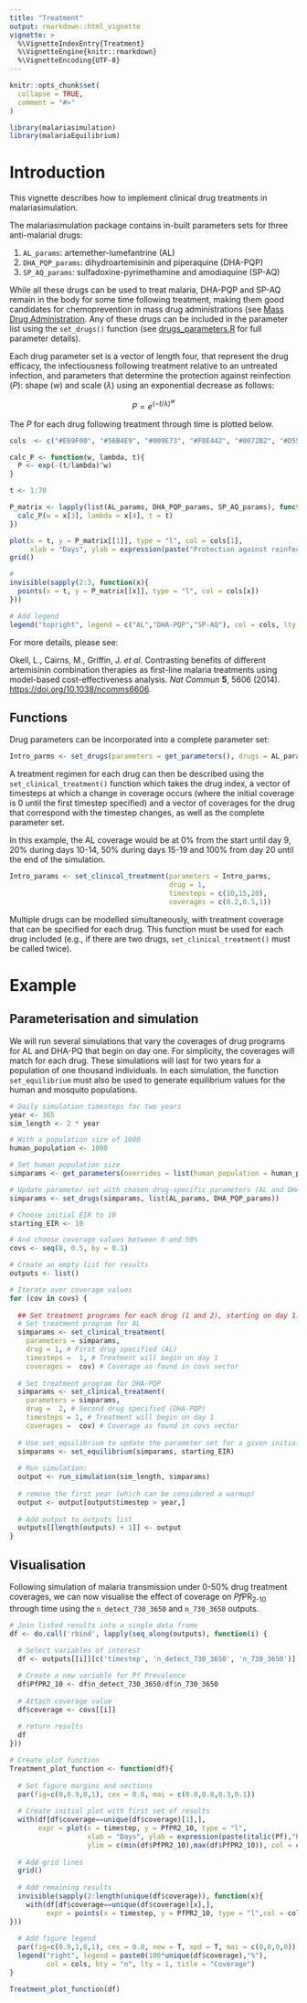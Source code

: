 ```yaml
---
title: "Treatment"
output: rmarkdown::html_vignette
vignette: >
  %\VignetteIndexEntry{Treatment}
  %\VignetteEngine{knitr::rmarkdown}
  %\VignetteEncoding{UTF-8}
---
```


```r
knitr::opts_chunk$set(
  collapse = TRUE,
  comment = "#>"
)
```

```r
library(malariasimulation)
library(malariaEquilibrium)
```

# Introduction

This vignette describes how to implement clinical drug treatments in malariasimulation.

The malariasimulation package contains in-built parameters sets for three anti-malarial drugs:

1.  `AL_params`: artemether-lumefantrine (AL)
2.  `DHA_PQP_params`: dihydroartemisinin and piperaquine (DHA-PQP)
3.  `SP_AQ_params`: sulfadoxine-pyrimethamine and amodiaquine (SP-AQ)

While all these drugs can be used to treat malaria, DHA-PQP and SP-AQ remain in the body for some time following treatment, making them good candidates for chemoprevention in mass drug administrations (see [Mass Drug Administration](https://mrc-ide.github.io/malariasimulation/articles/MDA.html). Any of these drugs can be included in the parameter list using the `set_drugs()` function (see [drugs_parameters.R](https://github.com/mrc-ide/malariasimulation/blob/master/R/drug_parameters.R) for full parameter details).

Each drug parameter set is a vector of length four, that represent the drug efficacy, the infectiousness following treatment relative to an untreated infection, and parameters that determine the protection against reinfection ($P$): shape ($w$) and scale ($\lambda$) using an exponential decrease as follows:

$$P = e^{{(-t/\lambda)}^w}$$

The $P$ for each drug following treatment through time is plotted below.

```r
cols  <- c("#E69F00", "#56B4E9", "#009E73", "#F0E442", "#0072B2", "#D55E00", "#CC79A7")

calc_P <- function(w, lambda, t){
  P <- exp(-(t/lambda)^w)
}

t <- 1:70

P_matrix <- lapply(list(AL_params, DHA_PQP_params, SP_AQ_params), function(x){
  calc_P(w = x[3], lambda = x[4], t = t)
})

plot(x = t, y = P_matrix[[1]], type = "l", col = cols[1],
     xlab = "Days", ylab = expression(paste("Protection against reinfection (",italic(P),")")))
grid()

# 
invisible(sapply(2:3, function(x){
  points(x = t, y = P_matrix[[x]], type = "l", col = cols[x])
}))

# Add legend
legend("topright", legend = c("AL","DHA-PQP","SP-AQ"), col = cols, lty = 1)

```

For more details, please see:

Okell, L., Cairns, M., Griffin, J. *et al.* Contrasting benefits of different artemisinin combination therapies as first-line malaria treatments using model-based cost-effectiveness analysis. *Nat Commun* **5**, 5606 (2014). <https://doi.org/10.1038/ncomms6606>.


## Functions

Drug parameters can be incorporated into a complete parameter set:

```r
Intro_parms <- set_drugs(parameters = get_parameters(), drugs = AL_params)
```

A treatment regimen for each drug can then be described using the `set_clinical_treatment()` function which takes the drug index, a vector of timesteps at which a change in coverage occurs (where the initial coverage is 0 until the first timestep specified) and a vector of coverages for the drug that correspond with the timestep changes, as well as the complete parameter set.

In this example, the AL coverage would be at 0% from the start until day 9, 20% during days 10-14, 50% during days 15-19 and 100% from day 20 until the end of the simulation.

```r
Intro_params <- set_clinical_treatment(parameters = Intro_parms,
                                       drug = 1,
                                       timesteps = c(10,15,20),
                                       coverages = c(0.2,0.5,1))
```

Multiple drugs can be modelled simultaneously, with treatment coverage that can be specified for each drug. This function must be used for each drug included (e.g., if there are two drugs, `set_clinical_treatment()` must be called twice).


# Example

## Parameterisation and simulation

We will run several simulations that vary the coverages of drug programs for AL and DHA-PQ that begin on day one. For simplicity, the coverages will match for each drug. These simulations will last for two years for a population of one thousand individuals. In each simulation, the function `set_equilibrium` must also be used to generate equilibrium values for the human and mosquito populations.

```r
# Daily simulation timesteps for two years
year <- 365
sim_length <- 2 * year

# With a population size of 1000
human_population <- 1000

# Set human population size
simparams <- get_parameters(overrides = list(human_population = human_population))

# Update parameter set with chosen drug-specific parameters (AL and DHA/PQP)
simparams <- set_drugs(simparams, list(AL_params, DHA_PQP_params))

# Choose initial EIR to 10
starting_EIR <- 10 

# And choose coverage values between 0 and 50%
covs <- seq(0, 0.5, by = 0.1) 

# Create an empty list for results
outputs <- list() 

# Iterate over coverage values
for (cov in covs) {
  
  ## Set treatment programs for each drug (1 and 2), starting on day 1: 
  # Set treatment program for AL
  simparams <- set_clinical_treatment(
    parameters = simparams,
    drug = 1, # First drug specified (AL)
    timesteps =  1, # Treatment will begin on day 1
    coverages =  cov) # Coverage as found in covs vector 
  
  # Set treatment program for DHA-PQP
  simparams <- set_clinical_treatment(
    parameters = simparams, 
    drug =  2, # Second drug specified (DHA-PQP)
    timesteps = 1, # Treatment will begin on day 1
    coverages =  cov) # Coverage as found in covs vector
  
  # Use set_equilibrium to update the parameter set for a given initial EIR
  simparams <- set_equilibrium(simparams, starting_EIR) 
  
  # Run simulation:
  output <- run_simulation(sim_length, simparams)
  
  # remove the first year (which can be considered a warmup)
  output <- output[output$timestep > year,]
  
  # Add output to outputs list
  outputs[[length(outputs) + 1]] <- output 
}
```

## Visualisation

Following simulation of malaria transmission under 0-50% drug treatment coverages, we can now visualise the effect of coverage on *Pf*PR~2-10~ through time using the `n_detect_730_3650` and `n_730_3650` outputs.

```r
# Join listed results into a single data frame
df <- do.call('rbind', lapply(seq_along(outputs), function(i) {
  
  # Select variables of interest
  df <- outputs[[i]][c('timestep', 'n_detect_730_3650', 'n_730_3650')]

  # Create a new variable for Pf Prevalence
  df$PfPR2_10 <- df$n_detect_730_3650/df$n_730_3650
  
  # Attach coverage value
  df$coverage <- covs[[i]] 
  
  # return results
  df
}))

# Create plot function 
Treatment_plot_function <- function(df){
  
  # Set figure margins and sections
  par(fig=c(0,0.9,0,1), cex = 0.8, mai = c(0.8,0.8,0.3,0.1))
  
  # Create initial plot with first set of results
  with(df[df$coverage==unique(df$coverage)[1],],
       expr = plot(x = timestep, y = PfPR2_10, type = "l",
                   xlab = "Days", ylab = expression(paste(italic(Pf),"PR"[2-10])),
                   ylim = c(min(df$PfPR2_10),max(df$PfPR2_10)), col = cols[1]))
  
  # Add grid lines
  grid()
  
  # Add remaining results
  invisible(sapply(2:length(unique(df$coverage)), function(x){
    with(df[df$coverage==unique(df$coverage)[x],],
         expr = points(x = timestep, y = PfPR2_10, type = "l",col = cols[x]))
}))
  
  # Add figure legend
  par(fig=c(0.9,1,0,1), cex = 0.8, new = T, xpd = T, mai = c(0,0,0,0))
  legend("right", legend = paste0(100*unique(df$coverage),"%"),
         col = cols, bty = "n", lty = 1, title = "Coverage")
}

Treatment_plot_function(df)
```
